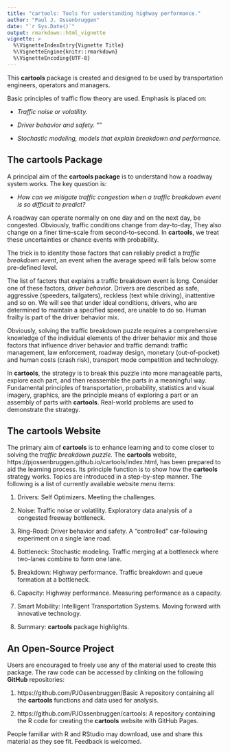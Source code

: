 ```yaml
---
title: "cartools: Tools for understanding highway performance."
author: "Paul J. Ossenbruggen"
date: "`r Sys.Date()`"
output: rmarkdown::html_vignette
vignette: >
  %\VignetteIndexEntry{Vignette Title}
  %\VignetteEngine{knitr::rmarkdown}
  %\VignetteEncoding{UTF-8}
---
```




This __cartools__ package is created and designed to be used by transportation engineers, operators and managers. 

Basic principles of traffic flow theory are used.  Emphasis is placed on:

* _Traffic noise or volatility._

* _Driver behavior and safety._
""
* _Stochastic modeling, models that explain breakdown and performance._



## The cartools Package

A principal aim of the __cartools package__ is to understand how a roadway system works. The key question is:

* _How can we mitigate traffic congestion when a traffic breakdown event is so difficult to predict?_

A roadway can operate normally on one day and on the next day, be congested. Obviously, traffic conditions change from day-to-day, They  also change on a finer time-scale from second-to-second. In __cartools__, we treat these uncertainties or chance events with probability. 

The trick is to identity those factors that can reliably predict a _traffic breakdown event_, an event when the average speed will falls below some pre-defined level. 

The list of factors that explains a traffic breakdown event is long. Consider one of these factors, _driver behavior_. Drivers are described as safe, aggressive (speeders, tailgaters), reckless (text while driving), inattentive and so on. We will see that under ideal conditions, drivers, who are determined to maintain a specified speed, are unable to do so. Human frailty is part of the driver behavior mix. 

Obviously, solving the traffic breakdown puzzle requires a comprehensive knowledge of the individual elements of the driver behavior mix and those factors that influence driver behavior and traffic demand:  traffic management, law enforcement,  roadway design,  monetary (out-of-pocket) and human costs (crash risk), transport mode competition and technology.  

In __cartools__, the strategy is to break this puzzle into more manageable parts, explore each part, and then reassemble the parts in a meaningful way. Fundamental principles of transportation, probability, statistics  and visual imagery, graphics, are the principle means of exploring a part or an assembly of parts with __cartools__. Real-world problems are used to demonstrate the strategy. 

## The cartools Website 

The primary aim of __cartools__ is to enhance learning and to come closer to solving the _traffic breakdown puzzle._ The __cartools__ website, https://pjossenbruggen.github.io/cartools/index.html, has been prepared to aid the learning process. Its principle function is to show how the  __cartools__ strategy works. Topics are introduced  in a step-by-step manner. The following is a list of currently available website menu items:

1. Drivers: Self Optimizers. Meeting the challenges.

2. Noise: Traffic noise or volatility. Exploratory data analysis of a congested freeway bottleneck.

3. Ring-Road: Driver behavior and safety. A “controlled” car-following experiment on a single lane road.

4. Bottleneck: Stochastic modeling. Traffic merging at a bottleneck where two-lanes combine to form one lane.

5. Breakdown: Highway performance. Traffic breakdown and queue formation at a bottleneck.

6. Capacity: Highway performance. Measuring performance as a capacity.

7. Smart Mobility: Intelligent Transportation Systems. Moving forward with innovative technology.

8. Summary: __cartools__ package highlights.


## An Open-Source Project

Users are encouraged to freely use any of the material used to create this package. The raw code can be accessed by clinking on the  following  __GitHub__ repositories:

1. https://github.com/PJOssenbruggen/Basic A repository containing all the __cartools__ functions and data used for analysis.

2. https://github.com/PJOssenbruggen/cartools: A repository containing the R code for creating  the __cartools__ website with GitHub Pages.

People familiar with R and RStudio may download, use and share this material as they see fit. Feedback is welcomed.


